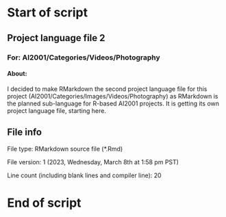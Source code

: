 # Start of script

## Project language file 2

### For: AI2001/Categories/Videos/Photography

#### About:

I decided to make RMarkdown the second project language file for this project (AI2001/Categories/Images/Videos/Photography) as RMarkdown is the planned sub-language for R-based AI2001 projects. It is getting its own project language file, starting here.

## File info

File type: RMarkdown source file (*.Rmd)

File version: 1 (2023, Wednesday, March 8th at 1:58 pm PST)

Line count (including blank lines and compiler line): 20

# End of script
